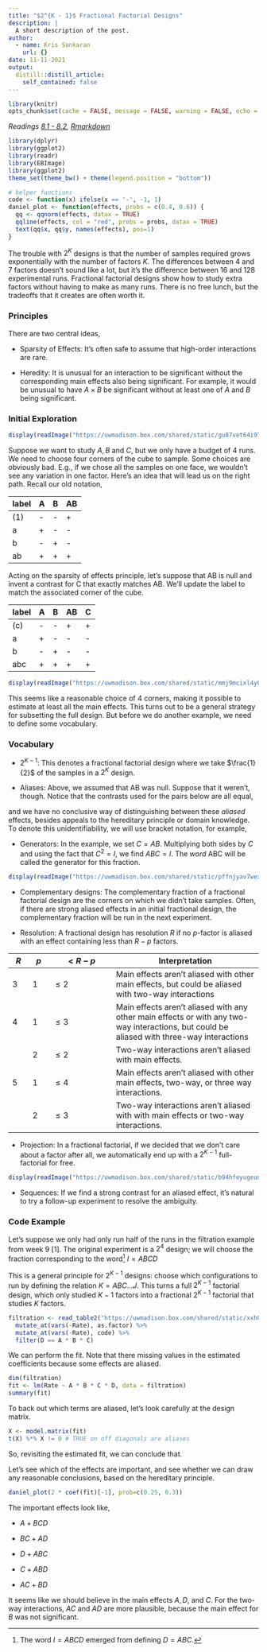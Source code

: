 ```yaml
---
title: "$2^{K - 1}$ Fractional Factorial Designs"
description: |
  A short description of the post.
author:
  - name: Kris Sankaran
    url: {}
date: 11-11-2021
output:
  distill::distill_article:
    self_contained: false
---
```


```r
library(knitr)
opts_chunk$set(cache = FALSE, message = FALSE, warning = FALSE, echo = TRUE)
```

_Readings [8.1 - 8.2](), [Rmarkdown]()_


```r
library(dplyr)
library(ggplot2)
library(readr)
library(EBImage)
library(ggplot2)
theme_set(theme_bw() + theme(legend.position = "bottom"))
```

```r
# helper functions
code <- function(x) ifelse(x == '-', -1, 1)
daniel_plot <- function(effects, probs = c(0.4, 0.6)) { 
  qq <- qqnorm(effects, datax = TRUE)
  qqline(effects, col = "red", probs = probs, datax = TRUE)
  text(qq$x, qq$y, names(effects), pos=1)
}
```


The trouble with $2^{K}$ designs is that the number of samples required grows
exponentially with the number of factors $K$. The differences between 4 and 7
factors doesn’t sound like a lot, but it’s the difference between 16 and 128
experimental runs. Fractional factorial designs show how to study extra factors
without having to make as many runs. There is no free lunch, but the tradeoffs
that it creates are often worth it.

### Principles

There are two central ideas,

* Sparsity of Effects: It’s often safe to assume that high-order interactions
are rare.

* Heredity: It is unusual for an interaction to be significant without the
corresponding main effects also being significant. For example, it would be
unusual to have $A \times B$ be significant without at least one of $A$ and $B$
being significant.

### Initial Exploration

```r
display(readImage("https://uwmadison.box.com/shared/static/gu87vet64i970eonsbvtds7bsb31qbuy.png"))
```
Suppose we want to study $A, B$ and $C$, but we only have a budget of 4 runs. We
need to choose four corners of the cube to sample. Some choices are obviously
bad. E.g., if we chose all the samples on one face, we wouldn’t see any
variation in one factor. Here’s an idea that will lead us on the right path.
Recall our old notation,

| label | A | B |  AB |
|--- | --- | --- | --- |
| (1) | - | - | + |
| a | + | - | - |
| b | - | + | - |
| ab | + | + | + |

Acting on the sparsity of effects principle, let’s suppose that AB is null and
invent a contrast for C that exactly matches AB. We’ll update the label to match
the associated corner of the cube.

| label | A | B |  AB | C |
|---| --- | --- | --- | --- |
| (c) | - | - | + | + |
| a | + | - | - | - |
| b | - | + | - | - |
| abc | + | + | + | + |

```r
display(readImage("https://uwmadison.box.com/shared/static/mmj9mcixl4y0o95hwf7h93vayw0eooc0.png"))
```

This seems like a reasonable choice of 4 corners, making it possible to estimate
at least all the main effects. This turns out to be a general strategy for
subsetting the full design. But before we do another example, we need to define
some vocabulary.

### Vocabulary

* $2^{K - 1}$: This denotes a fractional factorial design where we take $\frac{1}{2}$ of the samples in a $2^{K}$ design.

* Aliases: Above, we assumed that AB was null. Suppose that it weren’t, though.
Notice that the contrasts used for the pairs below are all equal,
\begin{align*}
	 \left[AB\right] &= \frac{1}{2}\left(c - a + b + abc\right) = \left[C\right] \\
		\left[BC\right] &= \frac{1}{2}\left(-c + a - b + abc\right) = \left[A\right] \\
		\left[AC\right] &= \frac{1}{2}\left(-c - a + b + abc\right) = \left[B\right]
\end{align*}

and we have no conclusive way of distinguishing between these *aliased* effects,
besides appeals to the hereditary principle or domain knowledge. To denote this
unidentifiability, we will use bracket notation, for example,
\begin{align*}
\left[A\right] &= A + BC.
\end{align*}

* Generators: In the example, we set $C = AB$. Multiplying both sides by $C$ and
using the fact that $C^2 = I$, we find $ABC = I$. The *word* ABC will be called
the generator for this fraction. 

```r
display(readImage("https://uwmadison.box.com/shared/static/pffnjyav7wexbujzf32vlhorcfxhfa6w.png"))
```

* Complementary designs: The complementary fraction of a fractional factorial
design are the corners on which we didn’t take samples. Often, if there are
strong aliased effects in an initial fractional design, the complementary
fraction will be run in the next experiment.

* Resolution: A fractional design has resolution $R$ if no $p$-factor is aliased
with an effect containing less than $R - p$ factors.

| $R$ | $p$ | $< R - p$ | Interpretation |
|- | - | --- | ------- |
| 3 | 1 |  $\leq 2$ | Main effects aren't aliased with other main effects, but could be aliased with two-way interactions | 
| 4 | 1 | $\leq 3$ | Main effects aren't aliased with any other main effects or with any two-way interactions, but could be aliased with three-way interactions | 
|  | 2 | $\leq 2$ | Two-way interactions aren’t aliased with main effects.
| 5 | 1 | $\leq 4$ | Main effects aren’t aliased with other main effects, two-way, or three way interactions. | 
| | 2 | $\leq 3$ | Two-way interactions aren’t aliased with with main effects or two-way interactions. |

* Projection: In a fractional factorial, if we decided that we don’t care about
a factor after all, we automatically end up with a $2 ^ {K - 1}$  full-factorial
for free.
```r
display(readImage("https://uwmadison.box.com/shared/static/b94hfeyugeun1xywlm2ccls9am5l38xg.jpg"))
```

* Sequences: If we find a strong contrast for an aliased effect, it’s natural to
try a follow-up experiment to resolve the ambiguity.

### Code Example

Let's suppose we only had only run half of the runs in the filtration example
from week 9 [1]. The original experiment is a $2^ 4$ design; we will choose the
fraction corresponding to the word^[The word $I = ABCD$ emerged from defining $D
= ABC$.] $I = ABCD$

This is a general principle for $2 ^ {K - 1}$ designs: choose which
configurations to run by defining the relation $K = A B C \dots J$. This turns a
full $2^{K - 1}$ factorial design, which only studied $K - 1$ factors into a
fractional $2^{K - 1}$ factorial that studies $K$ factors.

```r
filtration <- read_table2("https://uwmadison.box.com/shared/static/xxh05ngikmscnddbhg2l3v268jnu4jtc.txt") %>%
  mutate_at(vars(-Rate), as.factor) %>%
  mutate_at(vars(-Rate), code) %>%
  filter(D == A * B * C)
```
We can perform the fit. Note that there missing values in the estimated
coefficients because some effects are aliased.
```r
dim(filtration)
fit <- lm(Rate ~ A * B * C * D, data = filtration)
summary(fit)
```

To back out which terms are aliased, let's look carefully at the design matrix.
```r
X <- model.matrix(fit)
t(X) %*% X != 0 # TRUE on off diagonals are aliases
```
So, revisiting the estimated fit, we can conclude that.
\begin{align*}
\widehat{\mu}+\widehat{A B C D} &=70.75 \\
\widehat{A}+\widehat{B C D} &=9.5 \times 2=19 \\
\widehat{B}+\widehat{A C D} &=0.75 \times 2=1.5 \\
\widehat{C}+\widehat{A B D} &=7 \times 2=14 \\
\widehat{D}+\widehat{A B C} &=8.25 \times 2=16.5 \\
\widehat{A B}+\widehat{C D} &=-0.5 \times 2=-1 \\
\widehat{A C}+\widehat{B D}=&-9.25 \times 2=-18.5 \\
\widehat{B C}+\widehat{A D} &=9.5 \times 2=19
\end{align*}

Let's see which of the effects are important, and see whether we can draw any
reasonable conclusions, based on the hereditary principle.
```r
daniel_plot(2 * coef(fit)[-1], prob=c(0.25, 0.3))
```
The important effects look like,

* $A + BCD$ 

* $BC + AD$

* $D + ABC$

* $C + ABD$

* $AC + BD$

It seems like we should believe in the main effects $A, D$, and $C$. For the
two-way interactions, $AC$ and $AD$ are more plausible, because the main effect
for $B$ was not significant.